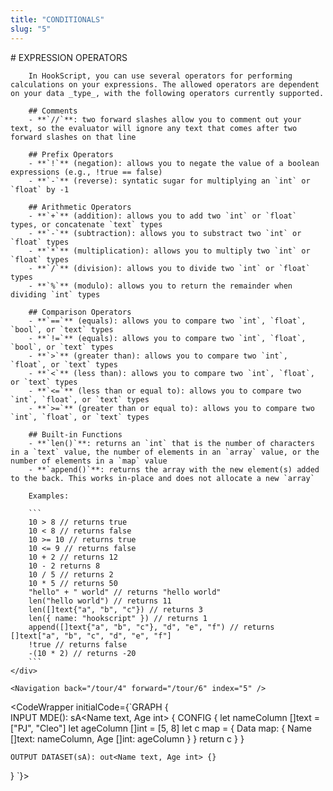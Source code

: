 ```yaml
---
title: "CONDITIONALS"
slug: "5"
---
```



<InstructionsWrapper>
	<div className="instructions-main">
		# EXPRESSION OPERATORS

		In HookScript, you can use several operators for performing calculations on your expressions. The allowed operators are dependent on your data _type_, with the following operators currently supported.

		## Comments
		- **`//`**: two forward slashes allow you to comment out your text, so the evaluator will ignore any text that comes after two forward slashes on that line
		
		## Prefix Operators
		- **`!`** (negation): allows you to negate the value of a boolean expressions (e.g., !true == false)
		- **`-`** (reverse): syntatic sugar for multiplying an `int` or `float` by -1

		## Arithmetic Operators
		- **`+`** (addition): allows you to add two `int` or `float` types, or concatenate `text` types
		- **`-`** (subtraction): allows you to substract two `int` or `float` types
		- **`*`** (multiplication): allows you to multiply two `int` or `float` types
		- **`/`** (division): allows you to divide two `int` or `float` types
		- **`%`** (modulo): allows you to return the remainder when dividing `int` types

		## Comparison Operators
		- **`==`** (equals): allows you to compare two `int`, `float`, `bool`, or `text` types
		- **`!=`** (equals): allows you to compare two `int`, `float`, `bool`, or `text` types
		- **`>`** (greater than): allows you to compare two `int`, `float`, or `text` types
		- **`<`** (less than): allows you to compare two `int`, `float`, or `text` types
		- **`<=`** (less than or equal to): allows you to compare two `int`, `float`, or `text` types
		- **`>=`** (greater than or equal to): allows you to compare two `int`, `float`, or `text` types

		## Built-in Functions
		- **`len()`**: returns an `int` that is the number of characters in a `text` value, the number of elements in an `array` value, or the number of elements in a `map` value
		- **`append()`**: returns the array with the new element(s) added to the back. This works in-place and does not allocate a new `array`

		Examples:

		```
		10 > 8 // returns true
		10 < 8 // returns false
		10 >= 10 // returns true
		10 <= 9 // returns false
		10 + 2 // returns 12
		10 - 2 returns 8
		10 / 5 // returns 2
		10 * 5 // returns 50
		"hello" + " world" // returns "hello world"
		len("hello world") // returns 11
		len([]text{"a", "b", "c"}) // returns 3
		len({ name: "hookscript" }) // returns 1
		append([]text{"a", "b", "c"}, "d", "e", "f") // returns []text["a", "b", "c", "d", "e", "f"]
		!true // returns false
		-(10 * 2) // returns -20
		```
	</div>

	<Navigation back="/tour/4" forward="/tour/6" index="5" />

</InstructionsWrapper>

<CodeWrapper initialCode={`GRAPH {	
	INPUT MDE(): sA<Name text, Age int> {
		CONFIG {
			let nameColumn []text = ["PJ", "Cleo"]
			let ageColumn []int = [5, 8]
			let c map = {
				Data map: {
					Name []text: nameColumn,
					Age []int: ageColumn
				}
			}
			return c
		}
	}

	OUTPUT DATASET(sA): out<Name text, Age int> {}
}
`}>
</CodeWrapper>